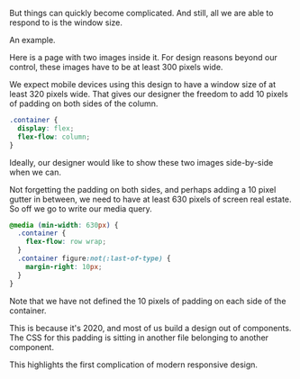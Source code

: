 
<Meta title="Challenges of responsive design/Examples, part 1" />

But things can quickly become complicated. And still, all we are able to respond to is the window size.

An example.

Here is a page with two images inside it. For design reasons beyond our control, these images have to be at least 300 pixels wide.

<style>{`
  .example-1 {
    display: flex;
    flex-flow: column;
  }
`}</style>
<Preview>
  <Story name="stacked">
    <Page width='320px'>
      <div className='container example-1'>
        <Figure author='Christian Holzinger' />
        <Figure author='Nitish Meena' />
      </div>
    </Page>
  </Story>
</Preview>

We expect mobile devices using this design to have a window size of at least 320 pixels wide. That gives our designer the freedom to add 10 pixels of padding on both sides of the column.

```css
.container {
  display: flex;
  flex-flow: column;
}
```

Ideally, our designer would like to show these two images side-by-side when we can.

Not forgetting the padding on both sides, and perhaps adding a 10 pixel gutter in between, we need to have at least 630 pixels of screen real estate. So off we go to write our media query.

```css
@media (min-width: 630px) {
  .container {
    flex-flow: row wrap;
  }
  .container figure:not(:last-of-type) {
    margin-right: 10px;
  }
}
```

<style>{`
  .example-2 {
    display: flex;
    flex-flow: row wrap;
  }
  .example-2 figure:not(:last-of-type) {
    margin-right: 10px;
  }
`}</style>
<Preview>
  <Story name="side-by-side">
    <Page width='630px'>
      <div className='container example-2'>
        <Figure author='Christian Holzinger' />
        <Figure author='Nitish Meena' />
      </div>
    </Page>
  </Story>
</Preview>

Note that we have not defined the 10 pixels of padding on each side of the container.

This is because it's 2020, and most of us build a design out of components. The CSS for this padding is sitting in another file belonging to another component.

This highlights the first complication of modern responsive design.
